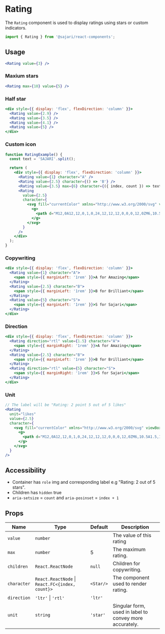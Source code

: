 
<SEO
  title="Rating"
  scope={scopes.components}
  description="The Rating component is used to display ratings using stars or custom indicators. "
/>

# Rating

The `Rating` component is used to display ratings using stars or custom indicators.

```js
import { Rating } from '@sajari/react-components';
```

## Usage

```jsx
<Rating value={3} />
```

### Maxium stars

```jsx
<Rating max={10} value={5} />
```

### Half star

```jsx
<div style={{ display: 'flex', flexDirection: 'column' }}>
  <Rating value={2.9} />
  <Rating value={3.5} />
  <Rating value={4.1} />
  <Rating value={5} />
</div>
```

### Custom icon

```jsx
function RatingExample() {
  const text = 'SAJARI'.split();

  return (
    <div style={{ display: 'flex', flexDirection: 'column' }}>
      <Rating value={1} character="A" />
      <Rating value={2.5} character={() => 'B'} />
      <Rating value={3.5} max={6} character={({ index, count }) => text[index]} />
      <Rating
        value={2.5}
        character={
          <svg fill="currentColor" xmlns="http://www.w3.org/2000/svg" viewBox="0 0 24 24" width="24" height="24">
            <g>
              <path d="M12,0A12,12,0,1,0,24,12,12,12,0,0,0,12,0ZM6,10.5A1.5,1.5,0,1,1,7.5,12,1.5,1.5,0,0,1,6,10.5ZM12,19a4,4,0,0,1-4-4h8A4,4,0,0,1,12,19Zm4.5-7A1.5,1.5,0,1,1,18,10.5,1.5,1.5,0,0,1,16.5,12Z" />
            </g>
          </svg>
        }
      />
    </div>
  );
}
```

### Copywriting

```jsx
<div style={{ display: 'flex', flexDirection: 'column' }}>
  <Rating value={1} character="A">
    <span style={{ marginLeft: '1rem' }}>A for Amazing</span>
  </Rating>
  <Rating value={2.5} character="B">
    <span style={{ marginLeft: '1rem' }}>B for Brilliant</span>
  </Rating>
  <Rating value={5} character="S">
    <span style={{ marginLeft: '1rem' }}>S for Sajari</span>
  </Rating>
</div>
```

### Direction

```jsx
<div style={{ display: 'flex', flexDirection: 'column' }}>
  <Rating direction="rtl" value={1.5} character="A">
    <span style={{ marginRight: '1rem' }}>A for Amazing</span>
  </Rating>
  <Rating value={2.5} character="B">
    <span style={{ marginLeft: '1rem' }}>B for Brilliant</span>
  </Rating>
  <Rating direction="rtl" value={5} character="S">
    <span style={{ marginRight: '1rem' }}>S for Sajari</span>
  </Rating>
</div>
```

### Unit

```jsx
// The label will be "Rating: 2 point 5 out of 5 likes"
<Rating
  unit="likes"
  value={2.5}
  character={
    <svg fill="currentColor" xmlns="http://www.w3.org/2000/svg" viewBox="0 0 24 24" width="24" height="24">
      <g>
        <path d="M12,0A12,12,0,1,0,24,12,12,12,0,0,0,12,0ZM6,10.5A1.5,1.5,0,1,1,7.5,12,1.5,1.5,0,0,1,6,10.5ZM12,19a4,4,0,0,1-4-4h8A4,4,0,0,1,12,19Zm4.5-7A1.5,1.5,0,1,1,18,10.5,1.5,1.5,0,0,1,16.5,12Z" />
      </g>
    </svg>
  }
/>
```

## Accessibility

- Container has `role` img and corresponding label e.g "Rating: 2 out of 5 stars".
- Children has `hidden` true
- `aria-setsize` = `count` and `aria-posinset` = `index + 1`

## Props

| Name        | Type                                            | Default   | Description                                             |
| ----------- | ----------------------------------------------- | --------- | ------------------------------------------------------- |
| `value`     | `number`                                        |           | The value of this rating                                |
| `max`       | `number`                                        | 5         | The maximum rating.                                     |
| `children`  | `React.ReactNode`                               | `null`    | Children for copywriting.                               |
| `character` | `React.ReactNode` \| `React.FC<{index, count}>` | `<Star/>` | The component used to render rating.                    |
| `direction` | `'ltr'` \| `'rtl'`                              | `'ltr'`   |                                                         |
| `unit`      | `string`                                        | `'star'`  | Singular form, used in label to convey more accurately. |
